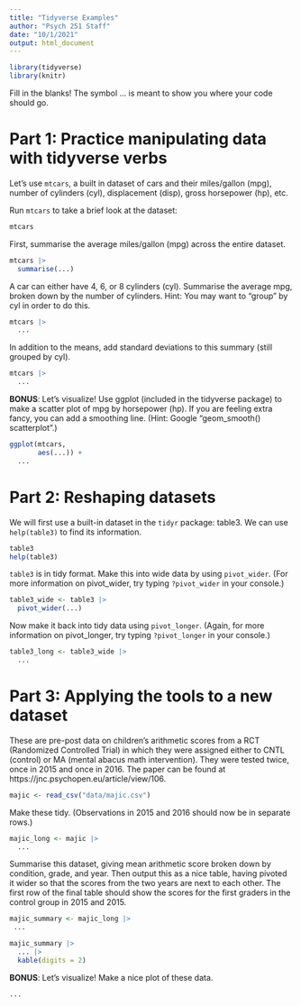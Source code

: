 ```yaml
---
title: "Tidyverse Examples"
author: "Psych 251 Staff"
date: "10/1/2021"
output: html_document
---
```


```r
library(tidyverse)
library(knitr)
```

Fill in the blanks! The symbol ... is meant to show you where your code should go. 

# Part 1: Practice manipulating data with tidyverse verbs

Let's use `mtcars`, a built in dataset of cars and their miles/gallon (mpg), number of cylinders (cyl), displacement (disp), gross horsepower (hp), etc. 

Run `mtcars` to take a brief look at the dataset:

```r
mtcars
```

First, summarise the average miles/gallon (mpg) across the entire dataset. 

```r
mtcars |>
  summarise(...)
```

A car can either have 4, 6, or 8 cylinders (cyl). Summarise the average mpg, broken down by the number of cylinders. Hint: You may want to "group" by cyl in order to do this. 

```r
mtcars |>
  ...
```

In addition to the means, add standard deviations to this summary (still grouped by cyl).

```r
mtcars |>
  ...
```

**BONUS**: Let's visualize! Use ggplot (included in the tidyverse package) to make a scatter plot of mpg by horsepower (hp). If you are feeling extra fancy, you can add a smoothing line. (Hint: Google "geom_smooth() scatterplot".)

```r
ggplot(mtcars, 
       aes(...)) + 
  ...
```

# Part 2: Reshaping datasets

We will first use a built-in dataset in the `tidyr` package: table3. We can use `help(table3)` to find its information.

```r
table3
help(table3)
```

`table3` is in tidy format. Make this into wide data by using `pivot_wider`. (For more information on pivot_wider, try typing `?pivot_wider` in your console.)

```r
table3_wide <- table3 |>
  pivot_wider(...) 
```

Now make it back into tidy data using `pivot_longer`. (Again, for more information on pivot_longer, try typing `?pivot_longer` in your console.)

```r
table3_long <- table3_wide |>
  ...
```

# Part 3:  Applying the tools to a new dataset

These are pre-post data on children's arithmetic scores from a RCT (Randomized Controlled Trial) in which they were assigned either to CNTL (control) or MA (mental abacus math intervention). They were tested twice, once in 2015 and once in 2016. The paper can be found at https://jnc.psychopen.eu/article/view/106.

```r
majic <- read_csv("data/majic.csv")
```

Make these tidy. (Observations in 2015 and 2016 should now be in separate rows.)

```r
majic_long <- majic |>
  ...
```

Summarise this dataset, giving mean arithmetic score broken down by condition, grade, and year. Then output this as a nice table, having pivoted it wider so that the scores from the two years are next to each other. The first row of the final table should show the scores for the first graders in the control group in 2015 and 2015. 

```r
majic_summary <- majic_long |> 
 ...

majic_summary |>
  ... |>
  kable(digits = 2)
```

**BONUS**: Let's visualize! Make a nice plot of these data. 

```r
...
```


